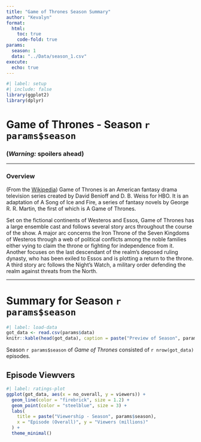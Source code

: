 ```yaml
---
title: "Game of Thrones Season Summary"
author: "Kevalyn"
format: 
  html:
    toc: true
    code-fold: true
params:
  season: 1
  data: "../Data/season_1.csv"
execute:
  echo: true
---
```


```r
#| label: setup
#| include: false
library(ggplot2)
library(dplyr)
```
# Game of Thrones - Season `r params$season`

### __(*Warning:* spoilers ahead)__

***

### Overview

(From the [Wikipedia](https://en.wikipedia.org/wiki/Game_of_Thrones#Premise)) Game of Thrones is an American fantasy drama television series created by David Benioff and D. B. Weiss for HBO. It is an adaptation of A Song of Ice and Fire, a series of fantasy novels by George R. R. Martin, the first of which is A Game of Thrones.

Set on the fictional continents of Westeros and Essos, Game of Thrones has a large ensemble cast and follows several story arcs throughout the course of the show. A major arc concerns the Iron Throne of the Seven Kingdoms of Westeros through a web of political conflicts among the noble families either vying to claim the throne or fighting for independence from it. Another focuses on the last descendant of the realm's deposed ruling dynasty, who has been exiled to Essos and is plotting a return to the throne. A third story arc follows the Night's Watch, a military order defending the realm against threats from the North.

***
# Summary for Season `r params$season`

```r
#| label: load-data
got_data <- read.csv(params$data)
knitr::kable(head(got_data), caption = paste("Preview of Season", params$season, "data"))
```
Season `r params$season` of *Game of Thrones* consisted of `r nrow(got_data)` episodes.

## Episode Viewvers

```r
#| label: ratings-plot
ggplot(got_data, aes(x = no_overall, y = viewers)) +
  geom_line(color = "firebrick", size = 1.2) +
  geom_point(color = "steelblue", size = 3) +
  labs(
    title = paste("Viewership - Season", params$season),
    x = "Episode (Overall)", y = "Viewers (millions)"
  ) +
  theme_minimal()
```


